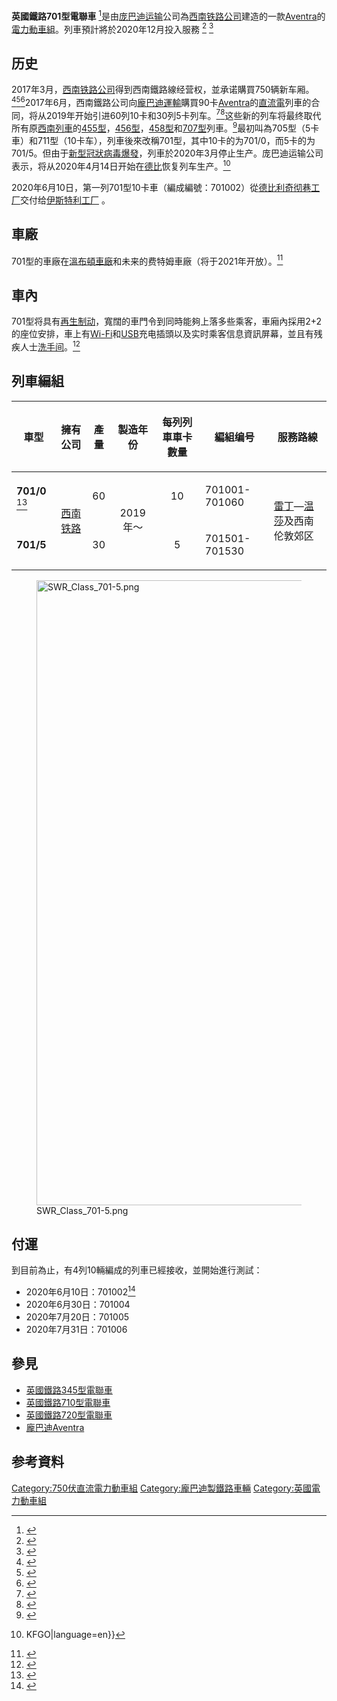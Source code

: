 {{noteTA|G1=Railway |G2=地名}}{{Infobox train| background_color = #24398c |name=英國鐵路701型電聯車<br>''Aventra''|engine=|platformheight=|doors=每卡每邊有兩對[[內嵌式門|內嵌式門]]|maxspeed={{convert|100|mph|km/h|abbr=on}}|weight=|axleload=|acceleration=|deceleration=|traction=|transmission=|height=|electricsystem=750V直流電（[[第三軌|第三軌]]供電）|collectionmethod=[[集電拖|集電拖]]|uicclass=|aarwheels=|bogies=|brakes=|safety=|multipleworking=|floorheight=|width=|image=Class 701 at Velim 1.jpg|yearservice=2020年第四季（預計）|imagealt=|caption=一列701/5型列車正在進行測試|interiorimage=|interiorimagealt=|interiorcaption=|manufacturer=[[龐巴迪|龐巴迪]]|family=[[龐巴迪Aventra|龐巴迪Aventra]]|yearconstruction=2019年～|yearscrapped=|carlength=|numberbuilt=|formation=5或10卡列車一組|fleetnumbers=701001 - 701060<br>701501 - 701530|capacity=701/0：556座位、740企位<ref name=specs /><br>701/5：269座位、330企位<ref name=specs>{{Cite journal |last=<!--Staff writer(s); no by-line.--> |date=16 December 2018 |title=Britain's New Trains |journal=Britain's New Trains |issue=1 |pages=39}}</ref>|operator=[[西南鐵路公司|西南鐵路公司]]|depots=溫布頓車廠|lines=西南鐵路各路線|取代了=[[英國鐵路455型電聯車|455型]]<br>[[英國鐵路456型電聯車|456型]]<br>[[英國鐵路458型電聯車|458型]]<br>[[英國鐵路707型電聯車|707型]]|carbody=|trainlength=|gauge={{Track gauge|sg|allk=on}}}}<nowiki> </nowiki>'''英國鐵路701型電聯車''' <ref>{{Cite web|title=Class 707s enter traffic with South Western Railway|url=http://www.railmagazine.com/news/fleet/class-707s-enter-traffic-with-south-western-railway|accessdate=7 September 2017|author=Clinnick|date=6 September 2017|first=Richard|work=Rail|publisher=Bauer Media}}</ref>是由[[龐巴迪運輸|庞巴迪运输]]公司為[[西南鐵路公司|西南铁路公司]]建造的一款[[龐巴迪Aventra|Aventra]]的[[電力動車組|電力動車組]]。列車預計將於2020年12月投入服務 <ref>{{Cite web|title=Class 701 "Aventra" | Our Trains | South Western Railway|url=https://www.southwesternrailway.com/travelling-with-us/our-trains/class-701-aventra}}</ref> <ref>{{Cite web|title=South Western Railway's £895 million Aventra unveiled - but entry delayed to 2020|url=https://www.railmagazine.com/news/network/south-western-railway-s-895-million-aventra-unveiled-but-entry-delayed-to-2020}}</ref>

== 历史 ==
2017年3月，[[西南鐵路公司|西南铁路公司]]得到西南鐵路線经营权，並承诺購買750辆新车厢。<ref>{{Cite web|title=First, MTR beat Stagecoach to win South West Trains|url=https://www.railnews.co.uk/news/2017/03/27-first-mtr-beat-stagecoach-to.html|accessdate=23 August 2017|author=<!--Not stated-->|date=27 March 2017|work=Rail News}}</ref><ref>{{Cite web|title=RMT slams 'crazy' First MTR decision to drop new £200m SWT trains|url=http://www.railtechnologymagazine.com/Rail-News/rmt-slams-crazy-first-mtr-decision-to-drop-new-200m-swt-trains|accessdate=23 August 2017|author=<!--Not stated-->|date=31 March 2017|work=Rail Technology Magazine}}</ref><ref>{{Cite web|title=New trains 'dumped' by South Western franchise winner|url=https://www.bbc.co.uk/news/uk-england-39445714|accessdate=23 August 2017|author=Clifton|date=30 March 2017|first=Paul|work=BBC News}}</ref>2017年6月，西南鐵路公司向[[龐巴迪運輸|龐巴迪運輸]]購買90卡[[龐巴迪Aventra|Aventra]]的[[直流電|直流電]]列車的合同，将从2019年开始引进60列10卡和30列5卡列车。<ref>{{Cite web|title=First, MTR unveil new trains for South Western|url=https://www.railnews.co.uk/news/2017/06/20-first-mtr-unveil-new-trains.html|accessdate=23 August 2017|author=<!--Not stated-->|date=20 June 2017|work=Rail News}}</ref><ref name="gazette">{{Cite web|title=Bombardier to supply 750 EMU cars for South Western franchise|url=http://www.railwaygazette.com/news/traction-rolling-stock/single-view/view/bombardier-to-supply-750-emu-cars-for-south-western-franchise.html|accessdate=23 August 2017|author=<!--Not stated-->|date=20 June 2017|work=Railway Gazette}}</ref>这些新的列车将最终取代所有原[[西南列車|西南列車]]的[[英國鐵路455型電聯車|455型]]，[[英國鐵路456型電聯車|456型]]，[[英國鐵路458型電聯車|458型]]和[[英國鐵路707型電聯車|707型]]列車。<ref>{{Cite web|title=Bombardier wins South Western Aventra contract|url=http://www.railmagazine.com/news/network/bombardier-wins-895-million-south-western-aventra-contract|accessdate=23 August 2017|author=Clinnick|date=20 June 2017|first=Richard|work=Rail Magazine|archive-date=2017-08-23|archive-url=https://web.archive.org/web/20170823161020/http://www.railmagazine.com/news/network/bombardier-wins-895-million-south-western-aventra-contract|dead-url=no}}</ref>最初叫為705型（5卡車）和711型（10卡车），列車後來改稱701型，其中10卡的为701/0，而5卡的为701/5。但由于[[2019冠状病毒病疫情|新型冠狀病毒爆發]]，列車於2020年3月停止生产。庞巴迪运输公司表示，将从2020年4月14日开始在[[德比|德比]]恢复列车生产。<ref>{{Cite web|title=Bombardier to resume some operations in UK|url=https://kfgo.com/2020/04/14/bombardier-to-resume-some-operations-in-uk/|accessdate=15 April 2020|work=The Mighty 790 KFGO {{!}} KFGO|language=en}}</ref> 

2020年6月10日，第一列701型10卡車（編成編號：701002）從[[德比利奇彻巷工厂|德比利奇彻巷工厂]]交付给[[Eastleigh火車工廠|伊斯特利工厂]] 。

== 車廠 ==
701型的車廠在[[溫布頓車廠|溫布頓車廠]]和未来的费特姆車廠（将于2021年开放）。<ref name="gazette">{{Cite web|title=Bombardier to supply 750 EMU cars for South Western franchise|url=http://www.railwaygazette.com/news/traction-rolling-stock/single-view/view/bombardier-to-supply-750-emu-cars-for-south-western-franchise.html|accessdate=23 August 2017|author=<!--Not stated-->|date=20 June 2017|work=Railway Gazette}}</ref> 

== 車內 ==
701型将具有[[再生制动|再生制动]]，寬闊的車門令到同時能夠上落多些乘客，車廂內採用2+2的座位安排，車上有[[Wi-Fi|Wi-Fi]]和[[USB|USB]]充电插頭以及实时乘客信息資訊屏幕，並且有残疾人士[[洗手间|洗手间]]。<ref name="gazette">{{Cite web|title=Bombardier to supply 750 EMU cars for South Western franchise|url=http://www.railwaygazette.com/news/traction-rolling-stock/single-view/view/bombardier-to-supply-750-emu-cars-for-south-western-franchise.html|accessdate=23 August 2017|author=<!--Not stated-->|date=20 June 2017|work=Railway Gazette}}</ref> 

== 列車編組 ==
{| class="wikitable"
! 車型 
! 擁有公司
! 產量
! 製造年份 
! 每列列車車卡數量
! 編組编号 
! 服務路線
|-
| '''701/0''' <ref name="orders">{{Cite web|title=Rolling Stock Orders|url=http://www.abrail.co.uk/rollingstock.htm|accessdate=23 August 2017|author=<!--Not stated-->|date=31 May 2017|work=AB Rail}}</ref> 
| rowspan="2" align="center" | [[西南鐵路公司|西南铁路]] 
| align="center" | 60 
| rowspan="2" align="center" | 2019年～
| align="center" | 10 
| 701001-701060 
| rowspan="2" | [[雷丁站|雷丁]]—[[温莎-伊顿河畔站|温莎]]及西南伦敦郊区 
|-
| '''701/5'''  
| align="center" | 30 
| align="center" | 5 
| 701501-701530 
|}
[[File:SWR_Class_701-5.png|1000px]]

==付運==
到目前為止，有4列10輛編成的列車已經接收，並開始進行測試：

*2020年6月10日：701002<ref>{{Cite web|title=First Bombardier Class 701 arrives at Wimbledon depot for training|url=https://www.railmagazine.com/news/fleet/first-bombardier-class-701-arrives-at-wimbledon-depot-for-training|accessdate=|author=|date=2020-07-02|format=|publisher=Rail magazine|language=En}}</ref>
*2020年6月30日：701004
*2020年7月20日：701005
*2020年7月31日：701006
== 參見 ==
{{Commons|Category:British Rail Class 701}}
* [[英國鐵路345型電聯車|英國鐵路345型電聯車]] 
* [[英國鐵路710型電聯車|英國鐵路710型電聯車]] 
* [[英國鐵路720型電聯車|英國鐵路720型電聯車]] 
* [[龐巴迪Aventra|龐巴迪Aventra]]

== 参考資料 ==
{{Reflist}}
{{英國電力動車組}}

[[Category:750伏直流電力動車組|Category:750伏直流電力動車組]]
[[Category:龐巴迪製鐵路車輛|Category:龐巴迪製鐵路車輛]]
[[Category:英國電力動車組|Category:英國電力動車組]]